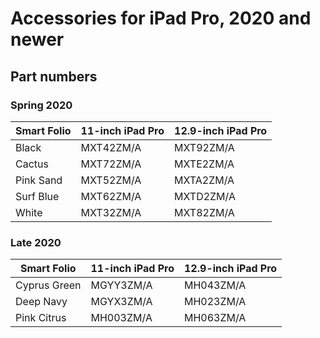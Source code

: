 # Accessories for iPad Pro, 2020 and newer

## Part numbers

### Spring 2020

| Smart Folio | 11-inch iPad Pro | 12.9-inch iPad Pro |
| ----------- | ---------------- | ------------------ |
| Black       | MXT42ZM/A        | MXT92ZM/A          |
| Cactus      | MXT72ZM/A        | MXTE2ZM/A          |
| Pink Sand   | MXT52ZM/A        | MXTA2ZM/A          |
| Surf Blue   | MXT62ZM/A        | MXTD2ZM/A          |
| White       | MXT32ZM/A        | MXT82ZM/A          |

### Late 2020

| Smart Folio  | 11-inch iPad Pro | 12.9-inch iPad Pro |
| ------------ | ---------------- | ------------------ |
| Cyprus Green | MGYY3ZM/A        | MH043ZM/A          |
| Deep Navy    | MGYX3ZM/A        | MH023ZM/A          |
| Pink Citrus  | MH003ZM/A        | MH063ZM/A          |
